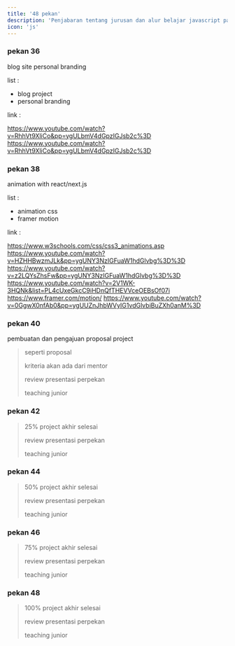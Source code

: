 ```yaml
---
title: '48 pekan'
description: 'Penjabaran tentang jurusan dan alur belajar javascript path'
icon: 'js'
---
```


### pekan 36

blog site personal branding

list :

- blog project
- personal branding

link :

https://www.youtube.com/watch?v=RhhVt9XliCo&pp=ygULbmV4dGpzIGJsb2c%3D
https://www.youtube.com/watch?v=RhhVt9XliCo&pp=ygULbmV4dGpzIGJsb2c%3D

### pekan 38

animation with react/next.js

list :

- animation css
- framer motion

link :

https://www.w3schools.com/css/css3_animations.asp
https://www.youtube.com/watch?v=HZHHBwzmJLk&pp=ygUNY3NzIGFuaW1hdGlvbg%3D%3D
https://www.youtube.com/watch?v=z2LQYsZhsFw&pp=ygUNY3NzIGFuaW1hdGlvbg%3D%3D
https://www.youtube.com/watch?v=2V1WK-3HQNk&list=PL4cUxeGkcC9iHDnQfTHEVVceOEBsOf07i
https://www.framer.com/motion/
https://www.youtube.com/watch?v=0GgwX0nfAb0&pp=ygUUZnJhbWVyIG1vdGlvbiBuZXh0anM%3D


### pekan 40

pembuatan dan pengajuan proposal project

> seperti proposal
>
> kriteria akan ada dari mentor
>
> review presentasi perpekan
>
> teaching junior

### pekan 42

> 25% project akhir selesai
>
> review presentasi perpekan
>
> teaching junior

### pekan 44

> 50% project akhir selesai
>
> review presentasi perpekan
>
> teaching junior

### pekan 46

> 75% project akhir selesai
>
> review presentasi perpekan
>
> teaching junior

### pekan 48

> 100% project akhir selesai
>
> review presentasi perpekan
>
> teaching junior



